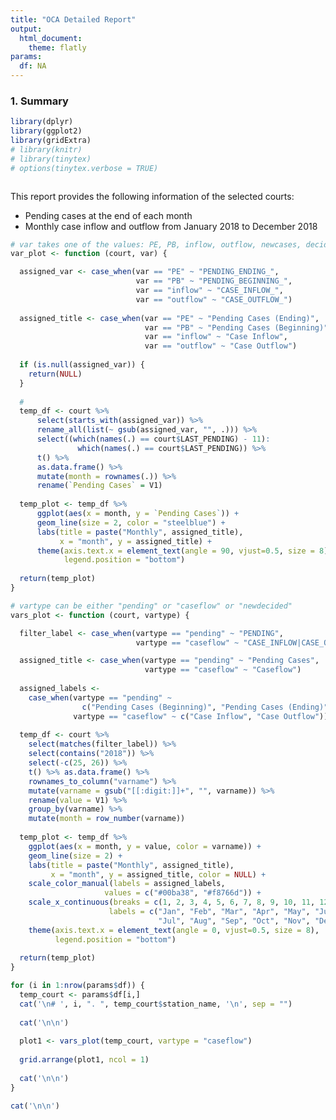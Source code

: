 ---
title: "OCA Detailed Report"
output: 
  html_document:
    theme: flatly
params:
  df: NA
---

### 1. Summary

```{r, include=FALSE}
library(dplyr)
library(ggplot2)
library(gridExtra)
# library(knitr)
# library(tinytex)
# options(tinytex.verbose = TRUE)
```

<style>
  .col2 {
    columns: 2 200px;         /* number of columns and width in pixels*/
    -webkit-columns: 2 200px; /* chrome, safari */
    -moz-columns: 2 200px;    /* firefox */
  }
</style>

<div class = "col2">
</div>

This report provides the following information of the selected courts:

* Pending cases at the end of each month
* Monthly case inflow and outflow from January 2018 to December 2018


```{r echo = FALSE, message = FALSE}
# var takes one of the values: PE, PB, inflow, outflow, newcases, decidedcases
var_plot <- function (court, var) {

  assigned_var <- case_when(var == "PE" ~ "PENDING_ENDING_",
                            var == "PB" ~ "PENDING_BEGINNING_",
                            var == "inflow" ~ "CASE_INFLOW_",
                            var == "outflow" ~ "CASE_OUTFLOW_")
  
  assigned_title <- case_when(var == "PE" ~ "Pending Cases (Ending)",
                              var == "PB" ~ "Pending Cases (Beginning)",
                              var == "inflow" ~ "Case Inflow",
                              var == "outflow" ~ "Case Outflow")
  
  if (is.null(assigned_var)) {
    return(NULL)
  }
  
  # 
  temp_df <- court %>% 
      select(starts_with(assigned_var)) %>% 
      rename_all(list(~ gsub(assigned_var, "", .))) %>% 
      select((which(names(.) == court$LAST_PENDING) - 11):
               which(names(.) == court$LAST_PENDING)) %>% 
      t() %>% 
      as.data.frame() %>% 
      mutate(month = rownames(.)) %>% 
      rename(`Pending Cases` = V1)
    
  temp_plot <- temp_df %>% 
      ggplot(aes(x = month, y = `Pending Cases`)) + 
      geom_line(size = 2, color = "steelblue") + 
      labs(title = paste("Monthly", assigned_title),
           x = "month", y = assigned_title) +
      theme(axis.text.x = element_text(angle = 90, vjust=0.5, size = 8),
            legend.position = "bottom")
  
  return(temp_plot)
}

# vartype can be either "pending" or "caseflow" or "newdecided"
vars_plot <- function (court, vartype) {

  filter_label <- case_when(vartype == "pending" ~ "PENDING",
                            vartype == "caseflow" ~ "CASE_INFLOW|CASE_OUTFLOW")

  assigned_title <- case_when(vartype == "pending" ~ "Pending Cases",
                              vartype == "caseflow" ~ "Caseflow")
  
  assigned_labels <- 
    case_when(vartype == "pending" ~ 
                c("Pending Cases (Beginning)", "Pending Cases (Ending)"),
              vartype == "caseflow" ~ c("Case Inflow", "Case Outflow"))
    
  temp_df <- court %>% 
    select(matches(filter_label)) %>%
    select(contains("2018")) %>% 
    select(-c(25, 26)) %>% 
    t() %>% as.data.frame() %>% 
    rownames_to_column("varname") %>% 
    mutate(varname = gsub("[[:digit:]]+", "", varname)) %>% 
    rename(value = V1) %>% 
    group_by(varname) %>% 
    mutate(month = row_number(varname))
  
  temp_plot <- temp_df %>% 
    ggplot(aes(x = month, y = value, color = varname)) + 
    geom_line(size = 2) + 
    labs(title = paste("Monthly", assigned_title), 
         x = "month", y = assigned_title, color = NULL) +
    scale_color_manual(labels = assigned_labels, 
                     values = c("#00ba38", "#f8766d")) + 
    scale_x_continuous(breaks = c(1, 2, 3, 4, 5, 6, 7, 8, 9, 10, 11, 12),
                      labels = c("Jan", "Feb", "Mar", "Apr", "May", "Jun",
                                 "Jul", "Aug", "Sep", "Oct", "Nov", "Dec")) +
    theme(axis.text.x = element_text(angle = 0, vjust=0.5, size = 8),
          legend.position = "bottom")
  
  return(temp_plot)
}
```

```{r echo = FALSE, results = "asis", fig.height = 3, fig.align = "center"}

for (i in 1:nrow(params$df)) {
  temp_court <- params$df[i,]
  cat('\n# ', i, ". ", temp_court$station_name, '\n', sep = "")
  
  cat('\n\n')
  
  plot1 <- vars_plot(temp_court, vartype = "caseflow")
  
  grid.arrange(plot1, ncol = 1)
  
  cat('\n\n')  
}

cat('\n\n')

```


